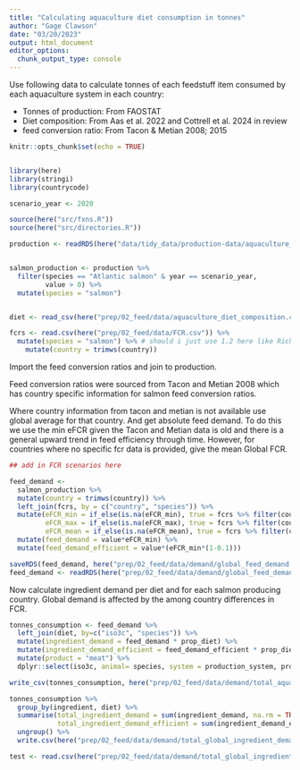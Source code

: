 ```yaml
---
title: "Calculating aquaculture diet consumption in tonnes"
author: "Gage Clawson"
date: "03/20/2023"
output: html_document
editor_options: 
  chunk_output_type: console
---
```


Use following data to calculate tonnes of each feedstuff item consumed by each aquaculture system in each country:

* Tonnes of production: From FAOSTAT
* Diet composition: From Aas et al. 2022 and Cottrell et al. 2024 in review
* feed conversion ratio: From Tacon & Metian 2008; 2015

```r
knitr::opts_chunk$set(echo = TRUE)


library(here)
library(stringi)
library(countrycode)

scenario_year <- 2020

source(here("src/fxns.R"))
source(here("src/directories.R"))
```


```r

production <- readRDS(here("data/tidy_data/production-data/aquaculture_production_tidy.rds")) 


salmon_production <- production %>%
  filter(species == "Atlantic salmon" & year == scenario_year,
         value > 0) %>%
  mutate(species = "salmon")


diet <- read_csv(here("prep/02_feed/data/aquaculture_diet_composition.csv"))

fcrs <- read.csv(here("prep/02_feed/data/FCR.csv")) %>%
  mutate(species = "salmon") %>% # should i just use 1.2 here like Rich did? 
    mutate(country = trimws(country))


```

Import the feed conversion ratios and join to production. 

Feed conversion ratios were sourced from Tacon and Metian 2008 which has country specific information for salmon feed conversion ratios.

Where country information from tacon and metian is not available use global average for that country. And get absolute feed demand. To do this we use the min eFCR given the Tacon and Metian data is old and there is a general upward trend in feed efficiency through time. However, for countries where no specific fcr data is provided, give the mean Global FCR.


```r
## add in FCR scenarios here

feed_demand <- 
  salmon_production %>%
  mutate(country = trimws(country)) %>%
  left_join(fcrs, by = c("country", "species")) %>%
  mutate(eFCR_min = if_else(is.na(eFCR_min), true = fcrs %>% filter(country=="Globe") %>% pull(eFCR_mean), false = eFCR_min),
         eFCR_max = if_else(is.na(eFCR_max), true = fcrs %>% filter(country=="Globe") %>% pull(eFCR_mean), false = eFCR_max),
         eFCR_mean = if_else(is.na(eFCR_mean), true = fcrs %>% filter(country=="Globe") %>% pull(eFCR_mean), false = eFCR_mean)) %>% 
  mutate(feed_demand = value*eFCR_min) %>%
  mutate(feed_demand_efficient = value*(eFCR_min*(1-0.1)))

saveRDS(feed_demand, here("prep/02_feed/data/demand/global_feed_demand.rds"))
feed_demand <- readRDS(here("prep/02_feed/data/demand/global_feed_demand.rds"))
```


Now calculate ingredient demand per diet and for each salmon producing country. Global demand is affected by the among country differences in FCR.

```r

tonnes_consumption <- feed_demand %>%
  left_join(diet, by=c("iso3c", "species")) %>%
  mutate(ingredient_demand = feed_demand * prop_diet) %>%
  mutate(ingredient_demand_efficient = feed_demand_efficient * prop_diet) %>%
  mutate(product = "meat") %>%
  dplyr::select(iso3c, animal= species, system = production_system, product, ingredient = raw_name, ingredient_demand, ingredient_demand_efficient, diet) 

write_csv(tonnes_consumption, here("prep/02_feed/data/demand/total_aquaculture_ingredient_demand.csv")) 

tonnes_consumption %>%
  group_by(ingredient, diet) %>%
  summarise(total_ingredient_demand = sum(ingredient_demand, na.rm = TRUE),
            total_ingredient_demand_efficient = sum(ingredient_demand_efficient, na.rm = TRUE)) %>%
  ungroup() %>%
  write.csv(here("prep/02_feed/data/demand/total_global_ingredient_demand.csv"), row.names = FALSE)

test <- read.csv(here("prep/02_feed/data/demand/total_global_ingredient_demand.csv"))
```
